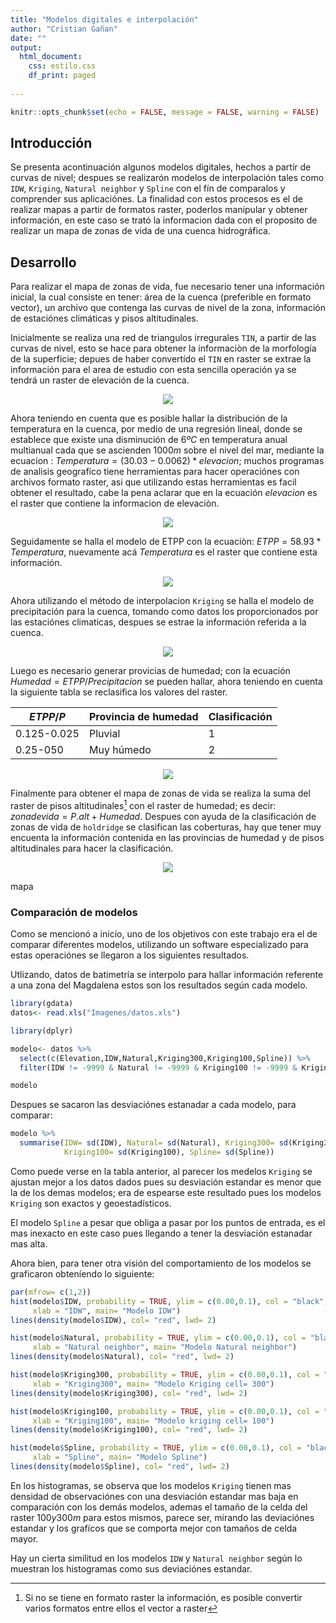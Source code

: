 ---
title: "Modelos digitales e interpolación"
author: "Cristian Gañan"
date: ""
output: 
  html_document:
    css: estilo.css
    df_print: paged
    
---

```{r setup, include=FALSE}
knitr::opts_chunk$set(echo = FALSE, message = FALSE, warning = FALSE)
```

## Introducción

Se presenta acontinuación algunos modelos digitales, hechos a partír de curvas de nivel; despues se realizarón modelos de interpolación tales como `IDW`, `Kriging`, `Natural neighbor` y `Spline` con el fín de comparalos y comprender sus aplicaciónes. La finalidad con estos procesos es el de realizar mapas a partir de formatos raster, poderlos manipular y obtener información, en este caso se trató la informacion dada con el proposito de realizar un mapa de zonas de vida de una cuenca hidrográfica.

## Desarrollo

Para realizar el mapa de zonas de vida, fue necesario tener una información inicial, la cual consiste en tener: área de la cuenca (preferible en formato vector), un archivo que contenga las curvas de nivel de la zona, información de estaciónes climáticas y pisos altitudinales.

Inicialmente se realiza una red de triangulos irregurales `TIN`, a partir de las curvas de nivel, esto se hace para obtener la informaciòn de la morfología de la superficie; depues de haber convertído el `TIN` en raster se extrae la información para el area de estudio con esta sencilla operación ya se tendrá un raster de elevación de la cuenca.

<center>
![](Imagenes/elevacion.PNG)
</center>

Ahora teniendo en cuenta que es posible hallar la distribución de la temperatura en la cuenca, por medio de una regresión lineal, donde se establece que existe una disminución de $6ºC$ en temperatura anual multianual cada que se ascienden $1000 m$ sobre el nivel del mar, mediante la ecuacíon : $Temperatura= (30.03 - 0.0062) * elevacion$; muchos programas de analisis geografíco tiene herramientas para hacer operaciónes con archivos formato raster, asi que utilizando estas herramientas es facil obtener el resultado, cabe la pena aclarar que en la ecuación $elevacion$ es el raster que contiene la informacion de elevaciòn.

<center>
![](Imagenes/Temp.PNG)
</center>

Seguidamente se halla el modelo de ETPP con la ecuaciòn: $ETPP= 58.93 * Temperatura$, nuevamente acá $Temperatura$ es el raster que contiene esta información.

<center>
![](Imagenes/ETPP.PNG)
</center>

Ahora utilizando el método de interpolacion `Kriging` se halla el modelo de precipitación para la cuenca, tomando como datos los proporcionados por las estaciónes climaticas, despues se estrae la información referida a la cuenca.

<center>
![](Imagenes/Prep.PNG)
</center>

Luego es necesario generar provicias de humedad; con la ecuación $Humedad= ETPP/Precipitacion$ se pueden hallar, ahora teniendo en cuenta la siguiente tabla se reclasifica los valores del raster.

$ETPP/P$|Provincia de humedad|Clasificación|
--------|--------------------|-------------|
0.125-0.025|Pluvial|1
0.25-050|Muy húmedo|2

<center>
![](Imagenes/Humedad.PNG)
</center>

Finalmente para obtener el mapa de zonas de vida se realiza la suma del raster de pisos altitudinales^[Si no se tiene en formato raster la información, es posible convertir varios formatos entre ellos el vector a raster] con el raster de humedad; es decir: $zona de vida= P.alt + Humedad$. Despues con ayuda de la clasificación de zonas de vida de `holdridge` se clasifican las coberturas, hay que tener muy encuenta la información contenida en las provincias de humedad y de pisos altitudinales para hacer la clasificación.

<center>
![](Imagenes/hold.png)
</center>

mapa

### Comparación de modelos

Como se mencionó a inicío, uno de los objetivos con este trabajo era el de comparar diferentes modelos, utilizando un software especializado para estas operaciónes se llegaron a los siguientes resultados.

Utlizando, datos de batimetría se interpolo para hallar información referente a una zona del Magdalena estos son los resultados según cada modelo.

```{r}
library(gdata)
datos<- read.xls("Imagenes/datos.xls")

library(dplyr)

modelo<- datos %>% 
  select(c(Elevation,IDW,Natural,Kriging300,Kriging100,Spline)) %>% 
  filter(IDW != -9999 & Natural != -9999 & Kriging100 != -9999 & Kriging300 != -9999 & Spline != -9999)

modelo

```

Despues se sacaron las desviaciónes estanadar a cada modelo, para comparar:

```{r}
modelo %>% 
  summarise(IDW= sd(IDW), Natural= sd(Natural), Kriging300= sd(Kriging300), 
            Kriging100= sd(Kriging100), Spline= sd(Spline))
```

Como puede verse en la tabla anterior, al parecer los medelos `Kriging` se ajustan mejor a los datos dados pues su desviación estandar es menor que la de los demas modelos; era de espearse este resultado pues los modelos `Kriging` son exactos y geoestadísticos. 

El modelo `Spline` a pesar que obliga a pasar por los puntos de entrada, es el mas inexacto en este caso pues llegando a tener la desviación estanadar mas alta.

Ahora bien, para tener otra visión del comportamiento de los modelos se graficaron obteníendo lo siguiente:

```{r}
par(mfrow= c(1,2))
hist(modelo$IDW, probability = TRUE, ylim = c(0.00,0.1), col = "black",
     xlab = "IDW", main= "Modelo IDW")
lines(density(modelo$IDW), col= "red", lwd= 2)

hist(modelo$Natural, probability = TRUE, ylim = c(0.00,0.1), col = "black",
     xlab = "Natural neighbor", main= "Modelo Natural neighbor")
lines(density(modelo$Natural), col= "red", lwd= 2)

hist(modelo$Kriging300, probability = TRUE, ylim = c(0.00,0.1), col = "black",
     xlab = "Kriging300", main= "Modelo Kriging cell= 300")
lines(density(modelo$Kriging300), col= "red", lwd= 2)

hist(modelo$Kriging100, probability = TRUE, ylim = c(0.00,0.1), col = "black",
     xlab = "Kriging100", main= "Modelo kriging cell= 100")
lines(density(modelo$Kriging100), col= "red", lwd= 2)

hist(modelo$Spline, probability = TRUE, ylim = c(0.00,0.1), col = "black",
     xlab = "Spline", main= "Modelo Spline")
lines(density(modelo$Spline), col= "red", lwd= 2)
```

En los histogramas, se observa que los modelos `Kriging` tienen mas densidad de observaciónes con una desviación estandar mas baja en comparación con los demás modelos, ademas el tamaño de la celda del raster $100 y 300 m$ para estos mismos, parece ser, mirando las deviaciónes estandar y los grafícos que se comporta mejor con tamaños de celda mayor.

Hay un cierta similitud en los modelos `IDW` y `Natural neighbor` según lo muestran los histogramas como sus deviaciónes estandar.






